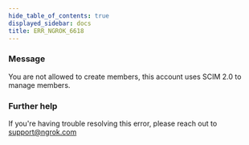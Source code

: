 ```yaml
---
hide_table_of_contents: true
displayed_sidebar: docs
title: ERR_NGROK_6618
---
```




### Message

You are not allowed to create members, this account uses SCIM 2.0 to manage members.

<ErrorDetails error="err_ngrok_6618" />

### Further help

If you're having trouble resolving this error, please reach out to [support@ngrok.com](mailto:support@ngrok.com?subject=Help%20with%20ERR_NGROK_6618)
